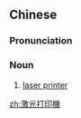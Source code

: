 {{also|激光打印机}}
==Chinese==
{{zh-forms|s=激光打印机|type=23}}

===Pronunciation===
{{zh-pron
|m=jīguāng dǎyìnjī
|c=gik1 gwong1 daa2 jan3 gei1
|cat=n
}}

===Noun===
{{zh-noun}}

# [[laser printer]]

[[zh:激光打印機]]